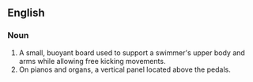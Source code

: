 ==English==

===Noun===

#A small, buoyant board used to support a swimmer's upper body and arms while allowing free kicking movements.
#On pianos and organs, a vertical panel located above the pedals.